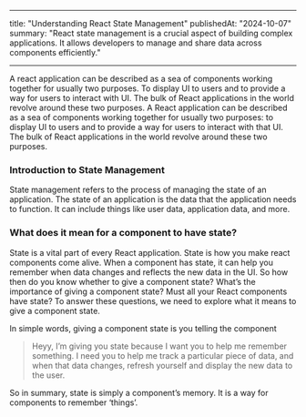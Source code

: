 
---

title: "Understanding React State Management"
publishedAt: "2024-10-07"
summary: "React state management is a crucial aspect of building complex applications. It allows developers to manage and share data across components efficiently."

---

A react application can be described as a sea of components working together for usually two purposes. To display UI to users and to provide a way for users to interact with UI.
The bulk of React applications in the world revolve around these two purposes.
A React application can be described as a sea of components working together for usually two purposes: to display UI to users and to provide a way for users to interact with that UI. The bulk of React applications in the world revolve around these two purposes.

### Introduction to State Management

State management refers to the process of managing the state of an application. The state of an application is the data that the application needs to function. It can include things like user data, application data, and more.

### What does it mean for a component to have state?

State is a vital part of every React application. State is how you make react components come alive. When a component has state, it can help you remember when data changes and reflects the new data in the UI.
So how then do you know whether to give a component state? What’s the importance of giving a component state? Must all your React components have state?
To answer these questions, we need to explore what it means to give a component state.

In simple words, giving a component state is you telling the component

> Heyy, I’m giving you state because I want you to help me remember something. I need you to help me track a particular piece of data, and when that data changes, refresh yourself and display the new data to the user.

So in summary, state is simply a component’s memory. It is a way for components to remember ‘things’.
